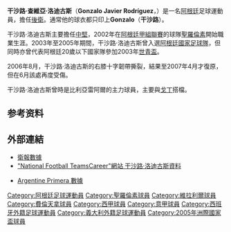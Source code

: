 {{noteta
|G1=laliga
|G2=意甲
|G3=南美球會
|G4=football
|T=zh-hans:冈萨洛·哈维尔·罗德里格兹;zh-hk:干沙路·查維亞·洛迪古斯;zh-tw:岡薩洛·哈維爾·羅德里格茲;
|1=zh-hans:冈萨洛;zh-hk:干沙路;zh-tw:岡薩洛;
|2=zh-hans:冈萨洛·罗德里格兹;zh-hk:干沙路·洛迪古斯;zh-tw:岡薩洛·羅德里格茲;
|3=zh-hans:冈萨洛·哈维尔·罗德里格兹;zh-hk:干沙路·查維亞·洛迪古斯;zh-tw:岡薩洛·哈維爾·羅德里格茲;
|4=zh-hans:戈丁;zh-hk:高甸;zh-tw:戈丁;
}}
{{Spanish name|Rodríguez|Prado}}
{{Infobox football biography 
| name = 干沙路·洛迪古斯<br>''Gonzalo Rodríguez''
| image = Gonzalo Javier Rodriguez 2.jpg
| fullname = Gonzalo Javier Rodríguez Prado
| birth_date = {{birth date and age|1984|4|10|df=y}}<ref name=Bio>{{cite web|url=https://www.eurosport.co.uk/football/gonzalo-rodriguez_prs30897/person.shtml|title=Gonzalo Rodriguez|publisher=[[Eurosport|Eurosport]]|access-date=5 April 2020|archive-date=2017-08-17|archive-url=https://web.archive.org/web/20170817021526/http://www.eurosport.co.uk/football/gonzalo-rodriguez_prs30897/person.shtml|dead-url=no}}</ref>
| birth_place = 阿根廷[[布宜諾斯艾利斯|布宜諾斯艾利斯]]<ref name=Bio/>
| height = 1.82 m<ref name=Bio/>
| currentclub = 
| clubnumber = 
|            position = [[後衛_(足球)|後衛]]
| youthyears1 = | youthclubs1 = 
| years1 = 2002–2004 | clubs1 = [[阿爾馬格羅聖羅倫素體育會|聖羅倫素]] | caps1 = 57 | goals1 = 4
| years2 = 2004–2012 | clubs2 = [[比利亞雷阿爾足球俱樂部|比利亞雷阿爾]] | caps2 = 184 | goals2 = 6
| years3 = 2012–2017 | clubs3 = [[佛罗伦萨足球俱乐部|佛罗伦萨]] | caps3 = 159 | goals3 = 22
| years4 = 2017–2020 | clubs4 = [[阿爾馬格羅聖羅倫素體育會|聖羅倫素]] | caps4 = 33 | goals4 = 2
| totalcaps = 433 | totalgoals = 34
| nationalyears1 = 2003–2015 | nationalteam1 = [[阿根廷國家足球隊|阿根廷]] | nationalcaps1 = 7 | nationalgoals1 = 1
| club-update = 
| nationalteam-update =
}}
'''干沙路·查維亞·洛迪古斯'''（'''Gonzalo Javier Rodríguez'''，{{bd|1984年|4月10日|catidx=Rodriguez, Gonzalo}}）是一名[[阿根廷|阿根廷]]足球運動員，擔任[[後衛_(足球)|後衛]]。通常他的球衣都只印上'''Gonzalo'''（'''干沙路'''）。

干沙路·洛迪古斯主要擔任[[中堅|中堅]]，2002年在[[阿根廷甲組聯賽|阿根廷甲組聯賽]]的球隊[[阿爾馬格羅聖羅倫素體育會|聖羅倫素]]開始職業生涯。2003年至2005年期間，干沙路·洛迪古斯曾入選[[阿根廷國家足球隊|阿根廷國家足球隊]]，但同時亦曾代表阿根廷20歲以下國家隊參加2003年[[世界青年足球錦標賽|世青盃]]。

2006年8月，干沙路·洛迪古斯的右膝十字韌帶撕裂，結果至2007年4月才復原，但在6月該處再度受傷。

干沙路·洛迪古斯曾時是比利亞雷阿爾的主力球員，主要與[[迭戈·戈丁|戈丁]]搭檔。

==参考资料==
{{reflist}}

==外部連結==
*[https://web.archive.org/web/20090308095914/http://touchline.onthespot.co.uk/guardian/StatsCentre.asp?Lang=0&CTID=29&CPID=68&pStr=Player&PLID=129513&TEID=1434 衛報數據]
*[http://www.national-football-teams.com/v2/player.php?id=320 "National Football TeamsCareer"網站 干沙路·洛迪古斯資料] {{Wayback|url=http://www.national-football-teams.com/v2/player.php?id=320 |date=20090307043914 }}
*{{es}} [https://web.archive.org/web/20090307051447/http://www.futbolxxi.com/Futbolista.aspx?ID=12691&SEOFutbolista=Rodriguez+Gonzalo+Javier Argentine Primera 數據]

{{2005年洲際國家盃足球賽阿根廷參賽名單}}

{{DEFAULTSORT:Rodriguez, Gonzalo}}
[[Category:阿根廷足球運動員|Category:阿根廷足球運動員]]
[[Category:聖羅倫素球員|Category:聖羅倫素球員]]
[[Category:維拉利爾球員|Category:維拉利爾球員]]
[[Category:費倫天拿球員|Category:費倫天拿球員]]
[[Category:西甲球員|Category:西甲球員]]
[[Category:意甲球員|Category:意甲球員]]
[[Category:西班牙外籍足球運動員|Category:西班牙外籍足球運動員]]
[[Category:義大利外籍足球運動員|Category:義大利外籍足球運動員]]
[[Category:2005年洲際國家盃球員|Category:2005年洲際國家盃球員]]